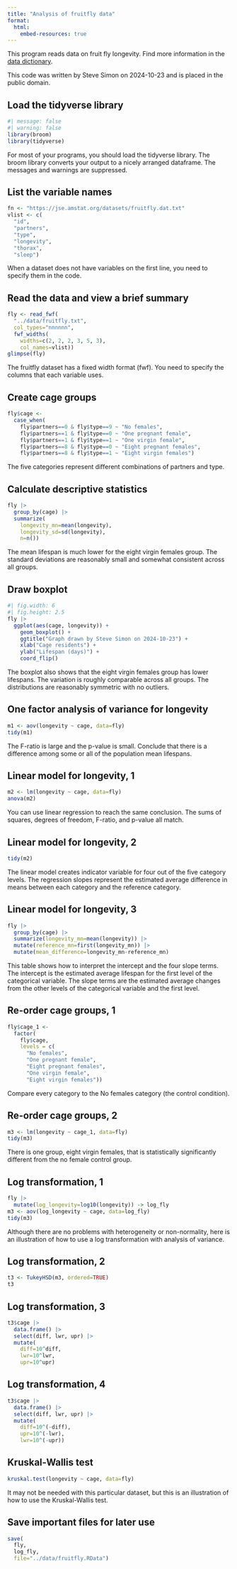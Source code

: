 ```yaml
---
title: "Analysis of fruitfly data"
format: 
  html:
    embed-resources: true
---
```


This program reads data on fruit fly longevity. Find more information in the [data dictionary][dd].

[dd]: https://github.com/pmean/data/blob/master/files/fruitfly.yaml

This code was written by Steve Simon on 2024-10-23 and is placed in the public domain.

## Load the tidyverse library

```r
#| message: false
#| warning: false
library(broom)
library(tidyverse)
```

For most of your programs, you should load the tidyverse library. The broom library converts your output to a nicely arranged dataframe. The messages and warnings are suppressed.

## List the variable names

```r
fn <- "https://jse.amstat.org/datasets/fruitfly.dat.txt"
vlist <- c(
  "id",
  "partners",
  "type",
  "longevity",
  "thorax",
  "sleep")
```

When a dataset does not have variables on the first line, you need to specify them in the code.

## Read the data and view a brief summary

```r
fly <- read_fwf(
  "../data/fruitfly.txt",
  col_types="nnnnnn",
  fwf_widths(
    widths=c(2, 2, 2, 3, 5, 3),
    col_names=vlist))
glimpse(fly)
```

The fruitfly dataset has a fixed width format (fwf). You need to specify the columns that each variable uses.

## Create cage groups

```r
fly$cage <- 
  case_when(
    fly$partners==0 & fly$type==9 ~ "No females",
    fly$partners==1 & fly$type==0 ~ "One pregnant female",
    fly$partners==1 & fly$type==1 ~ "One virgin female",
    fly$partners==8 & fly$type==0 ~ "Eight pregnant females",
    fly$partners==8 & fly$type==1 ~ "Eight virgin females")
```

The five categories represent different combinations of partners and type.

## Calculate descriptive statistics

```r
fly |>
  group_by(cage) |>
  summarize(
    longevity_mn=mean(longevity),
    longevity_sd=sd(longevity),
    n=n())
```

The mean lifespan is much lower for the eight virgin females group. The standard deviations are reasonably small and somewhat consistent across all groups.

## Draw boxplot

```r
#| fig.width: 6
#| fig.height: 2.5
fly |>
  ggplot(aes(cage, longevity)) +
    geom_boxplot() +
    ggtitle("Graph drawn by Steve Simon on 2024-10-23") +
    xlab("Cage residents") +
    ylab("Lifespan (days)") +
    coord_flip()
```

The boxplot also shows that the eight virgin females group has lower lifespans.
The variation is roughly comparable across all groups. The distributions are
reasonably symmetric with no outliers.

## One factor analysis of variance for longevity

```r
m1 <- aov(longevity ~ cage, data=fly)
tidy(m1)
```

The F-ratio is large and the p-value is small. Conclude that there is a 
difference among some or all of the population mean lifespans.

## Linear model for longevity, 1

```r
m2 <- lm(longevity ~ cage, data=fly)
anova(m2)
```

You can use linear regression to reach the same conclusion. The sums of squares,
degrees of freedom, F-ratio, and p-value all match.

## Linear model for longevity, 2

```r
tidy(m2)
```

The linear model creates indicator variable for four out of the five category
levels. The regression slopes represent the estimated average difference in 
means between each category and the reference category.

## Linear model for longevity, 3

```r
fly |>
  group_by(cage) |>
  summarize(longevity_mn=mean(longevity)) |>
  mutate(reference_mn=first(longevity_mn)) |>
  mutate(mean_difference=longevity_mn-reference_mn)
```

This table shows how to interpret the intercept and the four slope terms. The
intercept is the estimated average lifespan for the first level of the
categorical variable. The slope terms are the estimated average changes from the
other levels of the categorical variable and the first level.

## Re-order cage groups, 1

```r
fly$cage_1 <- 
  factor(
    fly$cage,
    levels = c(
      "No females",
      "One pregnant female",
      "Eight pregnant females",
      "One virgin female",
      "Eight virgin females"))
```

Compare every category to the No females category (the control condition).

## Re-order cage groups, 2

```r
m3 <- lm(longevity ~ cage_1, data=fly)
tidy(m3)
```

There is one group, eight virgin females, that is statistically significantly different from the no female control group.

## Log transformation, 1

```r
fly |>
  mutate(log_longevity=log10(longevity)) -> log_fly
m3 <- aov(log_longevity ~ cage, data=log_fly)
tidy(m3)
```

Although there are no problems with heterogeneity or non-normality, here is an illustration of how to use a log transformation with analysis of variance.

## Log transformation, 2

```r
t3 <- TukeyHSD(m3, ordered=TRUE)
t3
```

## Log transformation, 3

```r
t3$cage |>
  data.frame() |>
  select(diff, lwr, upr) |> 
  mutate(
    diff=10^diff,
    lwr=10^lwr,
    upr=10^upr)
```

## Log transformation, 4

```r
t3$cage |>
  data.frame() |>
  select(diff, lwr, upr) |> 
  mutate(
    diff=10^(-diff),
    upr=10^(-lwr),
    lwr=10^(-upr))
```

## Kruskal-Wallis test

```r
kruskal.test(longevity ~ cage, data=fly)
```

It may not be needed with this particular dataset, but this is an illustration
of how to use the Kruskal-Wallis test. 

## Save important files for later use

```r
save(
  fly,
  log_fly,
  file="../data/fruitfly.RData")
```